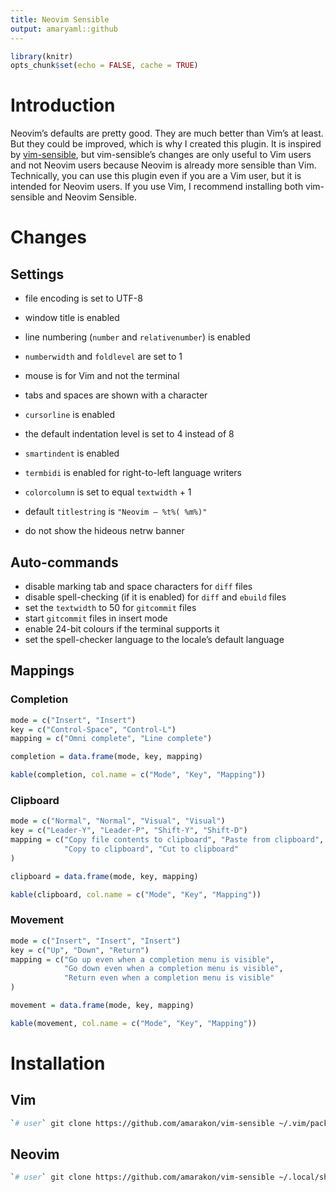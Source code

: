 ```yaml
---
title: Neovim Sensible
output: amaryaml::github
---
```

```r
library(knitr)
opts_chunk$set(echo = FALSE, cache = TRUE)
```

# Introduction

Neovim's defaults are pretty good.
They are much better than Vim's at least.
But they could be improved, which is why I created this plugin.
It is inspired by [vim-sensible](https://github.com/tpope/vim-sensible), but
vim-sensible's changes are only useful to Vim users and not Neovim users because
Neovim is already more sensible than Vim.
Technically, you can use this plugin even if you are a Vim user, but it is
intended for Neovim users.
If you use Vim, I recommend installing both vim-sensible and Neovim Sensible.

# Changes

## Settings

- file encoding is set to UTF-8
- window title is enabled
- line numbering (`number` and `relativenumber`) is enabled
- `numberwidth` and `foldlevel` are set to 1
- mouse is for Vim and not the terminal
- tabs and spaces are shown with a character
- `cursorline` is enabled
- the default indentation level is set to 4 instead of 8
- `smartindent` is enabled
- `termbidi` is enabled for right-to-left language writers
- `colorcolumn` is set to equal `textwidth` + 1
- default `titlestring` is `"Neovim – %t%( %m%)"`

- do not show the hideous netrw banner

## Auto-commands

- disable marking tab and space characters for `diff` files
- disable spell-checking (if it is enabled) for `diff` and `ebuild` files
- set the `textwidth` to 50 for `gitcommit` files
- start `gitcommit` files in insert mode
- enable 24-bit colours if the terminal supports it
- set the spell-checker language to the locale's default language

## Mappings

### Completion

```r
mode = c("Insert", "Insert")
key = c("Control-Space", "Control-L")
mapping = c("Omni complete", "Line complete")

completion = data.frame(mode, key, mapping)

kable(completion, col.name = c("Mode", "Key", "Mapping"))
```

### Clipboard

```r
mode = c("Normal", "Normal", "Visual", "Visual")
key = c("Leader-Y", "Leader-P", "Shift-Y", "Shift-D")
mapping = c("Copy file contents to clipboard", "Paste from clipboard",
			"Copy to clipboard", "Cut to clipboard"
)

clipboard = data.frame(mode, key, mapping)

kable(clipboard, col.name = c("Mode", "Key", "Mapping"))
```

### Movement

```r
mode = c("Insert", "Insert", "Insert")
key = c("Up", "Down", "Return")
mapping = c("Go up even when a completion menu is visible",
			"Go down even when a completion menu is visible",
			"Return even when a completion menu is visible"
)

movement = data.frame(mode, key, mapping)

kable(movement, col.name = c("Mode", "Key", "Mapping"))
```

# Installation

## Vim

```sh
`# user` git clone https://github.com/amarakon/vim-sensible ~/.vim/pack/vendor/start/vim-sensible
```

## Neovim

```sh
`# user` git clone https://github.com/amarakon/vim-sensible ~/.local/share/nvim/site/pack/default/start/vim-sensible
```
